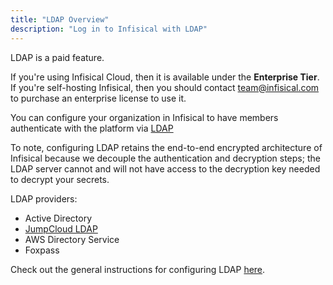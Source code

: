 ```yaml
---
title: "LDAP Overview"
description: "Log in to Infisical with LDAP"
---
```

<Info>
    LDAP is a paid feature.
   
   If you're using Infisical Cloud, then it is available under the **Enterprise Tier**. If you're self-hosting Infisical,
   then you should contact team@infisical.com to purchase an enterprise license to use it.
</Info>

You can configure your organization in Infisical to have members authenticate with the platform via [LDAP](https://en.wikipedia.org/wiki/Lightweight_Directory_Access_Protocol)

To note, configuring LDAP retains the end-to-end encrypted architecture of Infisical because we decouple the authentication and decryption steps; the LDAP server cannot and will not have access to the decryption key needed to decrypt your secrets.

LDAP providers:

- Active Directory
- [JumpCloud LDAP](/documentation/platform/ldap/jumpcloud)
- AWS Directory Service
- Foxpass

Check out the general instructions for configuring LDAP [here](/documentation/platform/ldap/general).